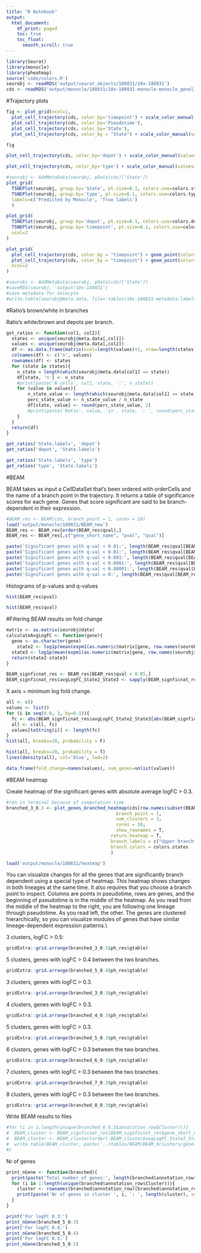 ```yaml
---
title: "R Notebook"
output:
  html_document:
    df_print: paged
    toc: true
    toc_float: 
      smooth_scroll: true
---
```


```r
library(Seurat)
library(monocle)
library(pheatmap)
source('code/colors.R')
seurobj <- readRDS('output/seurat_objects/180831/10x-180831')
cds <- readRDS('output/monocle/180831/10x-180831-monocle-monocle_genelist_T1T2T3_T4T5_res.1.5')
```


#Trajectory plots

```r
fig <- plot_grid(ncol=1,
  plot_cell_trajectory(cds, color_by='timepoint') + scale_color_manual(values=colors.timepoints, name = "Timepoint"),
  plot_cell_trajectory(cds, color_by='Pseudotime'),
  plot_cell_trajectory(cds, color_by='State'),
  plot_cell_trajectory(cds, color_by = "State") + scale_color_manual(values=colors.states, name = "State"))

fig
```

```r
plot_cell_trajectory(cds, color_by='depot') + scale_color_manual(values=colors.depots, name = 'Depots')
```

```r
plot_cell_trajectory(cds, color_by='type') + scale_color_manual(values=colors.type, name = "Type")
```


```r
#seurobj <- AddMetaData(seurobj, pData(cds)['State'])
plot_grid(
  TSNEPlot(seurobj, group.by='State', pt.size=0.1, colors.use=colors.states),
  TSNEPlot(seurobj, group.by='type', pt.size=0.1, colors.use=colors.type),
  labels=c('Predicted by Monocle', 'True labels')
  )
```

```r
plot_grid(
  TSNEPlot(seurobj, group.by='depot', pt.size=0.1, colors.use=colors.depots),
  TSNEPlot(seurobj, group.by='timepoint', pt.size=0.1, colors.use=colors.timepoints),
  ncol=2
)
```



```r
plot_grid(
  plot_cell_trajectory(cds, color_by = "timepoint") + geom_point(color='white', size=5) + geom_point(aes(colour=timepoint), alpha=0.1) + scale_color_manual(values=colors.timepoints),
  plot_cell_trajectory(cds, color_by = "timepoint") + geom_point(color='white', size=5) + geom_point(aes(colour=timepoint), alpha=0.01) + scale_color_manual(values=colors.timepoints),
  ncol=2
)
```


```r
#seurobj <- AddMetaData(seurobj, pData(cds)['State'])
#saveRDS(seurobj, 'output/10x-180831')
#save metadata for Velocyto
#write.table(seurobj@meta.data, file='tables/10x-180831-metadata-labels.txt', sep='\t', quote=F)
```


#Ratio's brown/white in branches

Ratio's white/brown and depots per branch.

```r
get_ratios <- function(col1, col2){
  states <- unique(seurobj@meta.data[,col1])
  values <- unique(seurobj@meta.data[,col2])
  df <- as.data.frame(matrix(ncol=length(values)+1, nrow=length(states)))
  colnames(df) <- c('n', values)
  rownames(df) <- states
  for (state in states){
    n_state = length(which(seurobj@meta.data[col1] == state))
    df[state, 'n'] <- n_state
    #print(paste('N cells', col1, state, ':', n_state))
    for (value in values){
    	n_state_value <- length(which(seurobj@meta.data[col1] == state & seurobj@meta.data[col2] == value))
	    perc_state_value <- n_state_value / n_state
	    df[state, value] <- round(perc_state_value, 2)
	    #print(paste('Ratio', value, 'in', state, ': ', round(perc_state_value, 2)))
    }
  }
  return(df)
}
```


```r
get_ratios('State.labels', 'depot')
get_ratios('depot', 'State.labels')
```

```r
get_ratios('State.labels', 'type')
get_ratios('type', 'State.labels')
```


#BEAM

BEAM takes as input a CellDataSet that's been ordered with orderCells and the name of a branch point in the trajectory. It returns a table of significance scores for each gene. Genes that score significant are said to be branch-dependent in their expression.

```r
#BEAM_res <- BEAM(cds, branch_point = 1, cores = 10)
load('output/monocle/180831/BEAM_new')
BEAM_res <- BEAM_res[order(BEAM_res$qval),]
BEAM_res <- BEAM_res[,c("gene_short_name", "pval", "qval")]
```


```r
paste('Significant genes with q-val < 0.01:', length(BEAM_res$qval[BEAM_res$qval < 0.05]))
paste('Significant genes with q-val < 0.01:', length(BEAM_res$qval[BEAM_res$qval < 0.01]))
paste('Significant genes with q-val < 0.001:', length(BEAM_res$qval[BEAM_res$qval < 0.001]))
paste('Significant genes with q-val < 0.0001:', length(BEAM_res$qval[BEAM_res$qval < 0.0001]))
paste('Significant genes with q-val < 0.00001:', length(BEAM_res$qval[BEAM_res$qval < 0.00001]))
paste('Significant genes with q-val = 0:', length(BEAM_res$qval[BEAM_res$qval == 0]))
```

Histograms of p-values and q-values

```r
hist(BEAM_res$pval)
```

```r
hist(BEAM_res$qval)
```

#Filtering BEAM results on fold change

```r
matrix <- as.matrix(seurobj@data)
calculateAvgLogFC <- function(gene){
  gene <- as.character(gene)
    state2 <- log1p(mean(expm1(as.numeric(matrix[gene, row.names(seurobj@meta.data)[seurobj@meta.data$State == 2]])))) # first un-log transform. then average. then logp1 again. This is all done to calculate the mean in non-log-space.
  state3 <- log1p(mean(expm1(as.numeric(matrix[gene, row.names(seurobj@meta.data)[seurobj@meta.data$State == 3]]))))
  return(state2-state3)
}

BEAM_signficnat_res <- BEAM_res[BEAM_res$qval < 0.05,]
BEAM_signficnat_res$avgLogFC_State2_State3 <- sapply(BEAM_signficnat_res$gene_short_name, calculateAvgLogFC)
```

X axis = minimum log fold change.

```r
all <- c()
values <- list()
for (i in seq(0.0, 3, by=0.1)){
  fc <- abs(BEAM_signficnat_res$avgLogFC_State2_State3[abs(BEAM_signficnat_res$avgLogFC_State2_State3) >= i])
  all <- c(all, fc)
  values[toString(i)] <- length(fc)
}
hist(all, breaks=20, probability = F)
```

```r
hist(all, breaks=20, probability = T)
lines(density(all), col='blue', lwd=2)
```

```r
data.frame(fold_change=names(values), num_genes=unlist(values))
```

#BEAM heatmap

Create heatmap of the significant genes with absolute average logFC > 0.3.

```r
#ran in terminal because of computation time
branched_3_0.3 <- plot_genes_branched_heatmap(cds[row.names(subset(BEAM_signficnat_res, abs(avgLogFC_State2_State3) > 0.3))],
                                         branch_point = 1,
                                         num_clusters = 3,
                                         cores = 10,
                                         show_rownames = T,
                                       return_heatmap = T,
                                       branch_labels = c("Upper branch", "Lower branch"),
                                       branch_colors = colors.states
                                       )
```

```r
load('output/monocle/180831/heatmap')
```

You can visualize changes for all the genes that are significantly branch dependent using a special type of heatmap. This heatmap shows changes in both lineages at the same time. It also requires that you choose a branch point to inspect. Columns are points in pseudotime, rows are genes, and the beginning of pseudotime is in the middle of the heatmap. As you read from the middle of the heatmap to the right, you are following one lineage through pseudotime. As you read left, the other. The genes are clustered hierarchically, so you can visualize modules of genes that have similar lineage-dependent expression patterns.\\

3 clusters, logFC > 0.5:

```r
gridExtra::grid.arrange(branched_3_0.5$ph_res$gtable)
```

5 clusters, genes with logFC > 0.4 between the two branches.

```r
gridExtra::grid.arrange(branched_5_0.4$ph_res$gtable)
```

3 clusters, genes with logFC > 0.3.

```r
gridExtra::grid.arrange(branched_3_0.3$ph_res$gtable)
```

4 clusters, genes with logFC > 0.3.

```r
gridExtra::grid.arrange(branched_4_0.3$ph_res$gtable)
```

5 clusters, genes with logFC > 0.3.

```r
gridExtra::grid.arrange(branched_5_0.3$ph_res$gtable)
```

6 clusters, genes with logFC > 0.3 between the two branches.

```r
gridExtra::grid.arrange(branched_6_0.3$ph_res$gtable)
```

7 clusters, genes with logFC > 0.3 between the two branches.

```r
gridExtra::grid.arrange(branched_7_0.3$ph_res$gtable)
```

8 clusters, genes with logFC > 0.3 between the two branches.

```r
gridExtra::grid.arrange(branched_8_0.3$ph_res$gtable)
```



Write BEAM results to files

```r
#for (i in 1:length(unique(branched_6_0.3$annotation_row$Cluster))){
#  BEAM_cluster <- BEAM_signficnat_res[BEAM_signficnat_res$gene_short_name %in% row.names(branched_6_0.3$annotation_row)[branched_6_0.3$annotation_row == i],]
#  BEAM_cluster <- BEAM_cluster[order(-BEAM_cluster$avgLogFC_State2_State3),]
#  write.table(BEAM_cluster, paste('../tables/BEAM/BEAM_6clusters/genelist_cluster_', i, #'.txt', sep=''), row.names=F, quote=F, sep='\t')
#}  
```

Nr of genes

```r
print_nGene <- function(branched){
  print(paste('Total number of genes:', length(branched$annotation_row$Cluster)))
  for (i in 1:length(unique(branched$annotation_row$Cluster))){
    cluster <- rownames(branched$annotation_row)[branched$annotation_row$Cluster == i]
    print(paste('Nr of genes in cluster ', i, ': ', length(cluster), sep=''))
  }
}

print('For logFC 0.3:')
print_nGene(branched_5_0.3)
print('For logFC 0.4:')
print_nGene(branched_5_0.4)
print('For logFC 0.5:')
print_nGene(branched_5_0.5)
```
